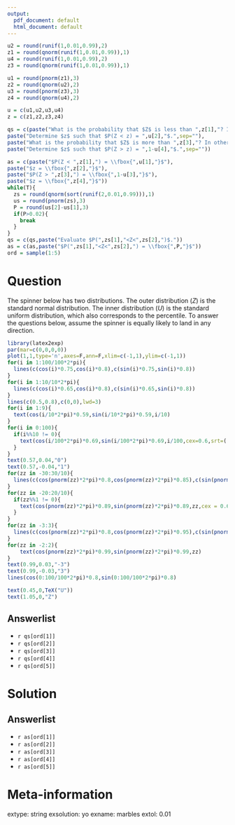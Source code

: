 ```yaml
---
output:
  pdf_document: default
  html_document: default
---
```


```r

u2 = round(runif(1,0.01,0.99),2)
z1 = round(qnorm(runif(1,0.01,0.99)),1)
u4 = round(runif(1,0.01,0.99),2)
z3 = round(qnorm(runif(1,0.01,0.99)),1)

u1 = round(pnorm(z1),3)
z2 = round(qnorm(u2),2)
u3 = round(pnorm(z3),3)
z4 = round(qnorm(u4),2)

u = c(u1,u2,u3,u4)
z = c(z1,z2,z3,z4)

qs = c(paste("What is the probability that $Z$ is less than ",z[1],"? In other words, determine $P(Z <",z[1],")$.",sep=""),
paste("Determine $z$ such that $P(Z < z) = ",u[2],"$.",sep=""),
paste("What is the probability that $Z$ is more than ",z[3],"? In other words, determine $P(Z >",z[3],")$.",sep=""),
paste("Determine $z$ such that $P(Z > z) = ",1-u[4],"$.",sep=""))

as = c(paste("$P(Z < ",z[1],") = \\fbox{",u[1],"}$"),
paste("$z = \\fbox{",z[2],"}$"),
paste("$P(Z > ",z[3],") = \\fbox{",1-u[3],"}$"),
paste("$z = \\fbox{",z[4],"}$"))
while(T){
  zs = round(qnorm(sort(runif(2,0.01,0.99))),1)
  us = round(pnorm(zs),3)
  P = round(us[2]-us[1],3)
  if(P>0.02){
    break
  }
}
qs = c(qs,paste("Evaluate $P(",zs[1],"<Z<",zs[2],")$."))
as = c(as,paste("$P(",zs[1],"<Z<",zs[2],") = \\fbox{",P,"}$"))
ord = sample(1:5)

```

Question
========

The spinner below has two distributions. The outer distribution ($Z$) is the standard normal distribution. The inner distribution ($U$) is the standard uniform distribution, which also corresponds to the percentile. To answer the questions below, assume the spinner is equally likely to land in any direction.

```r
library(latex2exp)
par(mar=c(0,0,0,0))
plot(1,1,type='n',axes=F,ann=F,xlim=c(-1,1),ylim=c(-1,1))
for(i in 1:100/100*2*pi){
  lines(c(cos(i)*0.75,cos(i)*0.8),c(sin(i)*0.75,sin(i)*0.8))
}
for(i in 1:10/10*2*pi){
  lines(c(cos(i)*0.65,cos(i)*0.8),c(sin(i)*0.65,sin(i)*0.8))
}
lines(c(0.5,0.8),c(0,0),lwd=3)
for(i in 1:9){
  text(cos(i/10*2*pi)*0.59,sin(i/10*2*pi)*0.59,i/10)
}
for(i in 0:100){
  if(i%%10 != 0){
    text(cos(i/100*2*pi)*0.69,sin(i/100*2*pi)*0.69,i/100,cex=0.6,srt=((i/100*360)+90)%%180-90)
  }
}
text(0.57,0.04,"0")
text(0.57,-0.04,"1")
for(zz in -30:30/10){
  lines(c(cos(pnorm(zz)*2*pi)*0.8,cos(pnorm(zz)*2*pi)*0.85),c(sin(pnorm(zz)*2*pi)*0.8,sin(pnorm(zz)*2*pi)*0.85))
}
for(zz in -20:20/10){
  if(zz%%1 != 0){
    text(cos(pnorm(zz)*2*pi)*0.89,sin(pnorm(zz)*2*pi)*0.89,zz,cex = 0.6)
  }
}
for(zz in -3:3){
  lines(c(cos(pnorm(zz)*2*pi)*0.8,cos(pnorm(zz)*2*pi)*0.95),c(sin(pnorm(zz)*2*pi)*0.8,sin(pnorm(zz)*2*pi)*0.95),lwd=2)
}
for(zz in -2:2){
    text(cos(pnorm(zz)*2*pi)*0.99,sin(pnorm(zz)*2*pi)*0.99,zz)
}
text(0.99,0.03,"-3")
text(0.99,-0.03,"3")
lines(cos(0:100/100*2*pi)*0.8,sin(0:100/100*2*pi)*0.8)

text(0.45,0,TeX("U"))
text(1.05,0,"Z")
```

Answerlist
--------
* `r qs[ord[1]]`
* `r qs[ord[2]]`
* `r qs[ord[3]]`
* `r qs[ord[4]]`
* `r qs[ord[5]]`

Solution
========

Answerlist
-------
* `r as[ord[1]]`
* `r as[ord[2]]`
* `r as[ord[3]]`
* `r as[ord[4]]`
* `r as[ord[5]]`

Meta-information
============
extype: string
exsolution: yo
exname: marbles
extol: 0.01
